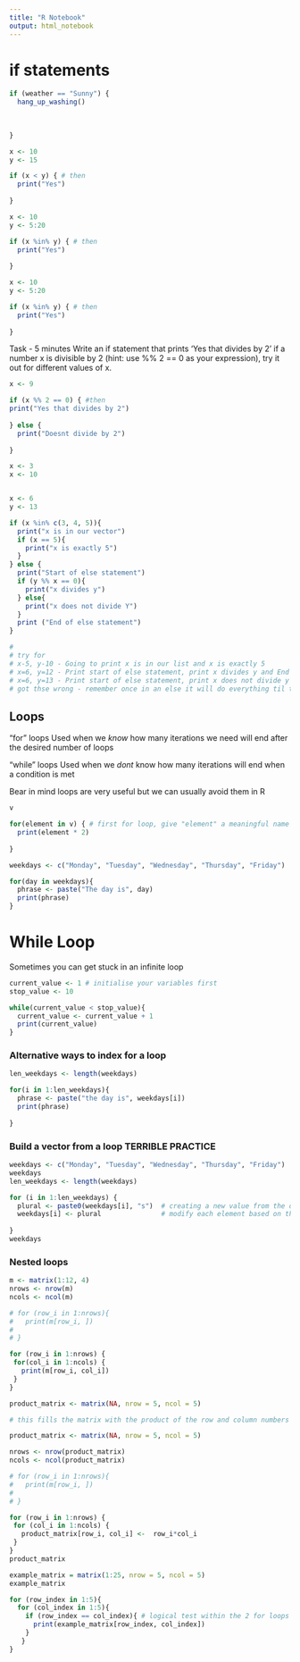 ```yaml
---
title: "R Notebook"
output: html_notebook
---
```

# if statements

```r

if (weather == "Sunny") { 
  hang_up_washing()
  
  
  
}

```

```r
x <- 10
y <- 15

if (x < y) { # then
  print("Yes")
  
}

```

```r
x <- 10
y <- 5:20

if (x %in% y) { # then
  print("Yes")
  
}

```

```r

x <- 10
y <- 5:20

if (x %in% y) { # then
  print("Yes")
  
}

```

Task - 5 minutes
Write an if statement that prints ‘Yes that divides by 2’ if a number x is divisible by 2 (hint: use %% 2 == 0 as your expression), try it out for different values of x.

```r
x <- 9

if (x %% 2 == 0) { #then
print("Yes that divides by 2")
  
} else {
  print("Doesnt divide by 2")
  
}

x <- 3
x <- 10



```

```r
x <- 6
y <- 13

if (x %in% c(3, 4, 5)){
  print("x is in our vector")
  if (x == 5){
    print("x is exactly 5")
  }
} else {
  print("Start of else statement")
  if (y %% x == 0){
    print("x divides y")
  } else{
    print("x does not divide Y")
  }
  print ("End of else statement")
}

# 
# try for 
# x-5, y-10 - Going to print x is in our list and x is exactly 5
# x=6, y=12 - Print start of else statement, print x divides y and End of else statement
# x=6, y=13 - Print start of else statement, print x does not divide y and End of else statement
# got thse wrong - remember once in an else it will do everything til that particul else closing bracket
```

## Loops

"for" loops
Used when we _know_ how many iterations we need
will end after the desired number of loops

"while" loops
Used  when we _dont_ know how many iterations
will end when a condition is met

Bear in mind loops are very useful but we can usually avoid them in R




```r
v

for(element in v) { # first for loop, give "element" a meaningful name to make life easier
  print(element * 2)
  
}

```

```r
weekdays <- c("Monday", "Tuesday", "Wednesday", "Thursday", "Friday")

for(day in weekdays){
  phrase <- paste("The day is", day)
  print(phrase)
}

```

# While Loop

Sometimes you can get stuck in an infinite loop

```r
current_value <- 1 # initialise your variables first
stop_value <- 10

while(current_value < stop_value){
  current_value <- current_value + 1
  print(current_value)
}

```


### Alternative ways to index for a loop


```r

len_weekdays <- length(weekdays)

for(i in 1:len_weekdays){
  phrase <- paste("the day is", weekdays[i])
  print(phrase)
  
}
```

### Build a vector from a loop __TERRIBLE PRACTICE__

```r

weekdays <- c("Monday", "Tuesday", "Wednesday", "Thursday", "Friday")
weekdays
len_weekdays <- length(weekdays)

for (i in 1:len_weekdays) {
  plural <- paste0(weekdays[i], "s")  # creating a new value from the old value on the index i
  weekdays[i] <- plural               # modify each element based on the index i
  
}
weekdays
```

### Nested loops

```r

m <- matrix(1:12, 4)
nrows <- nrow(m)
ncols <- ncol(m)

# for (row_i in 1:nrows){
#   print(m[row_i, ])
#   
# }

for (row_i in 1:nrows) {
 for(col_i in 1:ncols) {
   print(m[row_i, col_i])
 }
}
```




```r
product_matrix <- matrix(NA, nrow = 5, ncol = 5)
```

```r
# this fills the matrix with the product of the row and column numbers

product_matrix <- matrix(NA, nrow = 5, ncol = 5)

nrows <- nrow(product_matrix)
ncols <- ncol(product_matrix)

# for (row_i in 1:nrows){
#   print(m[row_i, ])
#   
# }

for (row_i in 1:nrows) {
 for (col_i in 1:ncols) {
   product_matrix[row_i, col_i] <-  row_i*col_i
 }
}
product_matrix
```

```r
example_matrix = matrix(1:25, nrow = 5, ncol = 5)
example_matrix 

for (row_index in 1:5){
  for (col_index in 1:5){
    if (row_index == col_index){ # logical test within the 2 for loops
      print(example_matrix[row_index, col_index])
    }
   }
}
```



```r



```
















